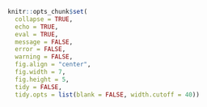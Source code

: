 ```r
knitr::opts_chunk$set(
  collapse = TRUE,
  echo = TRUE, 
  eval = TRUE, 
  message = FALSE, 
  error = FALSE, 
  warning = FALSE,
  fig.align = "center",
  fig.width = 7,
  fig.height = 5,
  tidy = FALSE,
  tidy.opts = list(blank = FALSE, width.cutoff = 40))
```


